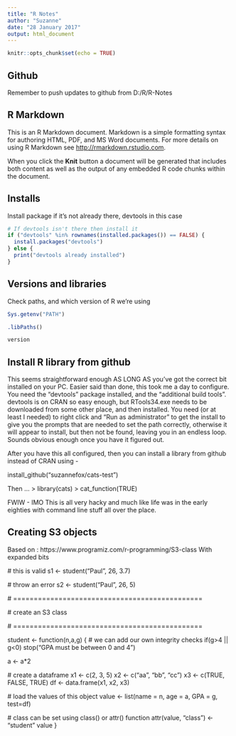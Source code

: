 ```yaml
---
title: "R Notes"
author: "Suzanne"
date: "28 January 2017"
output: html_document
---
```


```r
knitr::opts_chunk$set(echo = TRUE)
```
## Github

Remember to push updates to github from D:/R/R-Notes

## R Markdown

This is an R Markdown document. Markdown is a simple formatting syntax for authoring HTML, PDF, and MS Word documents. For more details on using R Markdown see <http://rmarkdown.rstudio.com>.

When you click the **Knit** button a document will be generated that includes both content as well as the output of any embedded R code chunks within the document.

## Installs

Install package if it's not already there, devtools in this case

```r
# If devtools isn't there then install it
if ("devtools" %in% rownames(installed.packages()) == FALSE) {
  install.packages("devtools")
} else {
  print("devtools already installed")
}
```

## Versions and libraries

Check paths, and which version of R we're using

```r
Sys.getenv("PATH")

.libPaths()

version

```

## Install R library from github

This seems straightforward enough AS LONG AS you've got the correct bit installed on your PC.
Easier said than done, this took me a day to configure. You need the "devtools" package installed, and the "additional build tools". devtools is on CRAN so easy enough, but RTools34.exe needs to be downloaded from some other place, and then installed. You need (or at least I needed) to right click and "Run as administrator" to get the install to give you the prompts that are needed to set the path correctly, otherwise it will appear to install, but then not be found, leaving you in an endless loop. Sounds obvious enough once you have it figured out.

After you have this all configured, then you can install a library from github instead of CRAN using -

install_github("suzannefox/cats-test")

Then ...
> library(cats)
> cat_function(TRUE)

FWIW - IMO This is all very hacky and much like life was in the early eighties with command line stuff all over the place.

## Creating S3 objects

Based on : https://www.programiz.com/r-programming/S3-class
With expanded bits

\# this is valid
s1 <- student("Paul", 26, 3.7)

\# throw an error
s2 <- student("Paul", 26, 5)

\# ==============================================

\# create an S3 class

\# ==============================================

student <- function(n,a,g) {
  # we can add our own integrity checks
  if(g>4 || g<0)  stop("GPA must be between 0 and 4")
  
  a <- a*2
  
  # create a dataframe
  x1 <- c(2, 3, 5) 
  x2 <- c("aa", "bb", "cc") 
  x3 <- c(TRUE, FALSE, TRUE) 
  df <- data.frame(x1, x2, x3) 
  
  # load the values of this object
  value <- list(name = n, age = a, GPA = g, test=df)
  
  # class can be set using class() or attr() function
  attr(value, "class") <- "student"
  value
}



